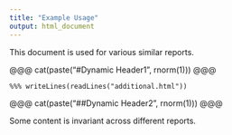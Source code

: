 ```yaml
---
title: "Example Usage"
output: html_document
---
```


This document is used for various similar reports.

@@@
cat(paste("#Dynamic Header1", rnorm(1)))
@@@

`%%% writeLines(readLines("additional.html"))`

@@@
cat(paste("##Dynamic Header2", rnorm(1)))
@@@

Some content is invariant across different reports.

